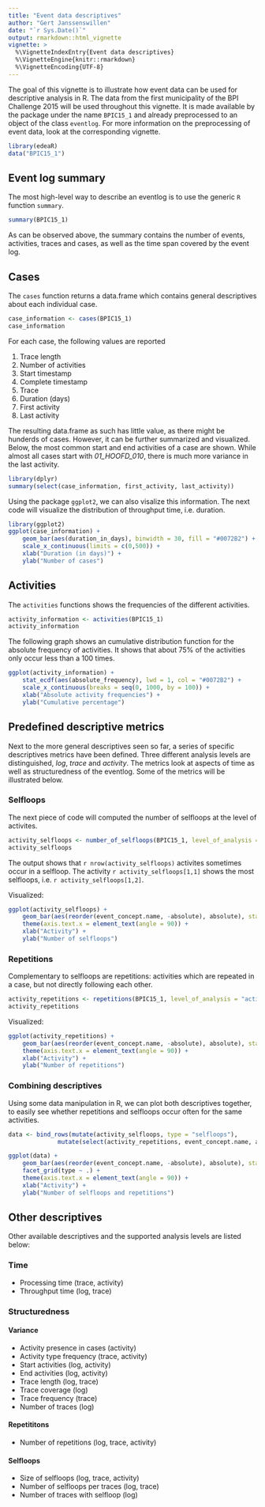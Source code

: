```yaml
---
title: "Event data descriptives"
author: "Gert Janssenswillen"
date: "`r Sys.Date()`"
output: rmarkdown::html_vignette
vignette: >
  %\VignetteIndexEntry{Event data descriptives}
  %\VignetteEngine{knitr::rmarkdown}
  %\VignetteEncoding{UTF-8}
---
```


The goal of this vignette is to illustrate how event data can be used for descriptive analysis in R. The data from the first municipality of the BPI Challenge 2015 will be used throughout this vignette. It is made available by the package under the name `BPIC15_1` and already preprocessed to an object of the class `eventlog`. For more information on the preprocessing of event data, look at the corresponding vignette.

```r
library(edeaR)
data("BPIC15_1")
```


## Event log summary

The most high-level way to describe an eventlog is to use the generic `R` function `summary`.
```r
summary(BPIC15_1)
```
As can be observed above, the summary contains the number of events, activities, traces and cases, as well as the time span covered by the event log.

## Cases

The `cases` function returns a data.frame which contains general descriptives about each individual case.
```r
case_information <- cases(BPIC15_1)
case_information
```

For each case, the following values are reported 

1.	Trace length
2. 	Number of activities
3.	Start timestamp
4.	Complete timestamp
5.	Trace
6. 	Duration (days)
7.	First activity 
8.	Last activity 

The resulting data.frame as such has little value, as there might be hunderds of cases. However, it can be further summarized and visualized. Below, the most common start and end activities of a case are shown. While almost all cases start with _01\_HOOFD\_010_, there is much more variance in the last activity.

```r
library(dplyr)
summary(select(case_information, first_activity, last_activity))
```

Using the package `ggplot2`, we can also visalize this information. The next code will visualize the distribution of throughput time, i.e. duration.

```r
library(ggplot2)
ggplot(case_information) + 
	geom_bar(aes(duration_in_days), binwidth = 30, fill = "#0072B2") + 
	scale_x_continuous(limits = c(0,500)) +
	xlab("Duration (in days)") + 
	ylab("Number of cases") 
```

## Activities

The `activities` functions shows the frequencies of the different activities.

```r
activity_information <- activities(BPIC15_1)
activity_information
```

The following graph shows an cumulative distribution function for the absolute frequency of activities. It shows that about 75% of the activities only occur less than a 100 times.
```r
ggplot(activity_information) +
	stat_ecdf(aes(absolute_frequency), lwd = 1, col = "#0072B2") + 
	scale_x_continuous(breaks = seq(0, 1000, by = 100)) + 
	xlab("Absolute activity frequencies") +
	ylab("Cumulative percentage")
```

## Predefined descriptive metrics

Next to the more general descriptives seen so far, a series of specific descriptives metrics have been defined. Three different analysis levels are distinguished, _log_, _trace_ and _activity_. The metrics look at aspects of time as well as structuredness of the eventlog. Some of the metrics will be illustrated below.

### Selfloops

The next piece of code will computed the number of selfloops at the level of activites. 

```r
activity_selfloops <- number_of_selfloops(BPIC15_1, level_of_analysis = "activity")
activity_selfloops
```

The output shows that `r nrow(activity_selfloops)` activites sometimes occur in a selfloop. The activity `r activity_selfloops[1,1]` shows the most selfloops, i.e. `r activity_selfloops[1,2]`.

Visualized:

```r
ggplot(activity_selfloops) + 
	geom_bar(aes(reorder(event_concept.name, -absolute), absolute), stat = "identity", fill = "#0072B2") + 
	theme(axis.text.x = element_text(angle = 90)) + 
	xlab("Activity") + 
	ylab("Number of selfloops")
```

### Repetitions

Complementary to selfloops are repetitions: activities which are repeated in a case, but not directly following each other.

```r
activity_repetitions <- repetitions(BPIC15_1, level_of_analysis = "activity")
activity_repetitions
```

Visualized:

```r
ggplot(activity_repetitions) + 
	geom_bar(aes(reorder(event_concept.name, -absolute), absolute), stat = "identity", fill = "#0072B2") + 
	theme(axis.text.x = element_text(angle = 90)) + 
	xlab("Activity") + 
	ylab("Number of repetitions")
```

### Combining descriptives

Using some data manipulation in R, we can plot both descriptives together, to easily see whether repetitions and selfloops occur often for the same activities.

```r
data <- bind_rows(mutate(activity_selfloops, type = "selfloops"),
			  mutate(select(activity_repetitions, event_concept.name, absolute), type = "repetitions"))

ggplot(data) + 
	geom_bar(aes(reorder(event_concept.name, -absolute), absolute), stat = "identity", fill = "#0072B2") + 
	facet_grid(type ~ .) +
	theme(axis.text.x = element_text(angle = 90)) + 
	xlab("Activity") + 
	ylab("Number of selfloops and repetitions")
```

## Other descriptives

Other available descriptives and the supported analysis levels are listed below:

### Time

*	Processing time (trace, activity)
*	Throughput time	(log, trace)

### Structuredness

#### Variance

*	Activity presence in cases (activity)
*	Activity type frequency (trace, activity)
*	Start activities (log, activity)
*	End activities (log, activity)
*	Trace length (log, trace)
*	Trace coverage (log)
*	Trace frequency (trace)
*	Number of traces (log)

#### Repetititons

*	Number of repetitions (log, trace, activity)

#### Selfloops

*	Size of selfloops (log, trace, activity)
*	Number of selfloops per traces (log, trace)
*	Number of traces with selfloop (log)







